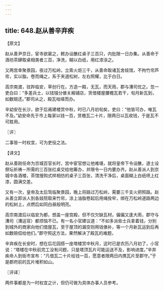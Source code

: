 ```yaml
---
---
---
```

title: 648.赵从善辛弃疾
---



【原文】

赵从善尹京日，宦寺欲窘之，敕办设醮红桌子三百只，内批限一日办集。从善命于酒坊茶肆取桌相类者三百，净洗，糊以白纸，用红漆涂之。

又两宫幸聚景园，夜过万松岭，立索火炬三千，从善命取诸瓦舍妓馆，不拘竹帘芦帘，实以脂，卷而绳之，系于夹道松树，左右照耀，比于白日。

高宗南渡，驻跸临安，草创行在。方造一殿，无瓦，而天雨，郡与漕司忧之。忽一吏白曰：“多差兵士，以钱镪分俵关厢铺店，赁借楼屋腰檐瓦若干，旬月新瓦到，如数赔还。”郡司从之，殿瓦咄嗟而办。

辛幼安在长沙，欲于后甫建楼赏中秋，时已八月初旬矣，吏曰：“他皆可办，唯瓦不及。”幼安命先于市上每家以钱一百，赁檐瓦二十片，限两日以瓦收钱，于是瓦不可胜用。

〖评〗

二事皆一时权宜，可为吏役之法。

【译文】

赵从善刚任命为京城百官长时，宫中宦官想让他难堪，就将皇帝下令设醮，道士设祭坛祈祷－所需的三百张红桌交给他筹办，并限令一日内要办齐。赵从善派人到京城中各酒楼，茶馆搜购式样相仿的桌子三百张，清洗干净后，桌面糊上白纸喷上红漆，圆满交差。

又有一次，皇帝及太后驾临聚景园，晚上将路过万松岭，需要三千支火把照路。赵从善立即派人到各妓院取来竹帘，涂上油脂卷起后用绳拴牢，绑在万松岭道路两边的松树上，点燃后如同白昼般明亮。

高宗南渡后以临安为都，想盖一座宫殿，但不仅欠缺瓦材。偏偏又逢大雨，郡守与漕司（漕运官）都烦恼不已。有一名小官建议道：“不如多派些士兵拿着钱，分别到城外的商家向他们借屋瓦，至于屋顶的漏空则用钱俵补，等一个月新瓦运到后再如数赔偿给他们。”郡守照这方法，果然解决了殿瓦的难题，

辛弃疾在长安时，想在后花园搭一座塔楼赏中秋月，这时已是农历八月初了，小官说：“塔楼在中秋前完工没有问题，只是塔顶瓦片可能运送不及，影响进度。”辛弃疾命人到街市宣布：“凡借瓦二十片给钱一百，愿意者限两日内携瓦片至郡守。”于是郡府前的瓦片堆积如山。

〖评译〗

两件事都是为一时权宜之计，但仍可做为具体办事人员参考。